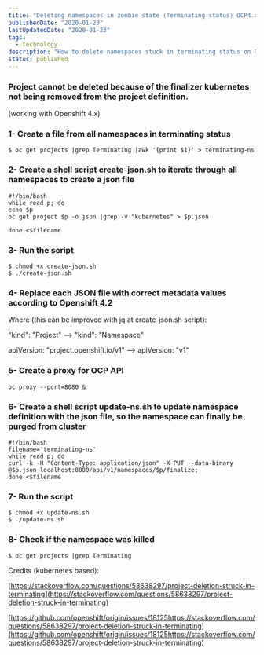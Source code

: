 ```yaml
---
title: "Deleting namespaces in zombie state (Terminating status) OCP4.x"
publishedDate: "2020-01-23"
lastUpdatedDate: "2020-01-23"
tags:
  - technology
description: "How to delete namespaces stuck in terminating status on Openshift 4.x by removing finalizers from project definitions."
status: published
---
```


### Project cannot be deleted because of the finalizer kubernetes not being removed from the project definition.

(working with Openshift 4.x)

### 1- Create a file from all namespaces in terminating status

```
$ oc get projects |grep Terminating |awk '{print $1}' > terminating-ns
```

### 2- Create a shell script create-json.sh to iterate through all namespaces to create a json file

```
#!/bin/bash
while read p; do
echo $p
oc get project $p -o json |grep -v "kubernetes" > $p.json

done <$filename
```

### 3- Run the script

```
$ chmod +x create-json.sh
$ ./create-json.sh
```

### 4- Replace each JSON file with correct metadata values according to Openshift 4.2

Where (this can be improved with jq at create-json.sh script):

"kind": "Project" –> "kind": "Namespace"

apiVersion: "project.openshift.io/v1" –> apiVersion: "v1"

### 5- Create a proxy for OCP API

```
oc proxy --port=8080 &
```

### 6- Create a shell script update-ns.sh to update namespace definition with the json file, so the namespace can finally be purged from cluster

```
#!/bin/bash
filename='terminating-ns'
while read p; do
curl -k -H "Content-Type: application/json" -X PUT --data-binary @$p.json localhost:8080/api/v1/namespaces/$p/finalize;
done <$filename
```

### 7- Run the script

```
$ chmod +x update-ns.sh
$ ./update-ns.sh
```

### 8- Check if the namespace was killed

```
$ oc get projects |grep Terminating
```

Credits (kubernetes based):

[https://stackoverflow.com/questions/58638297/project-deletion-struck-in-terminating](https://stackoverflow.com/questions/58638297/project-deletion-struck-in-terminating)

[https://github.com/openshift/origin/issues/18125https://stackoverflow.com/questions/58638297/project-deletion-struck-in-terminating](https://github.com/openshift/origin/issues/18125https://stackoverflow.com/questions/58638297/project-deletion-struck-in-terminating)
